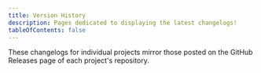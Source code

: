 ```yaml
---
title: Version History
description: Pages dedicated to displaying the latest changelogs!
tableOfContents: false
---
```



These changelogs for individual projects mirror those posted on the GitHub Releases page of each project's repository.

<CardGrid>
  <LinkCard title="adventure" href="/adventure/version-history/adventure" />
  <LinkCard title="adventure-platform" href="/adventure/version-history/adventure-platform" />
  <LinkCard title="adventure-platform-mod" href="/adventure/version-history/adventure-platform-mod" />
</CardGrid>

